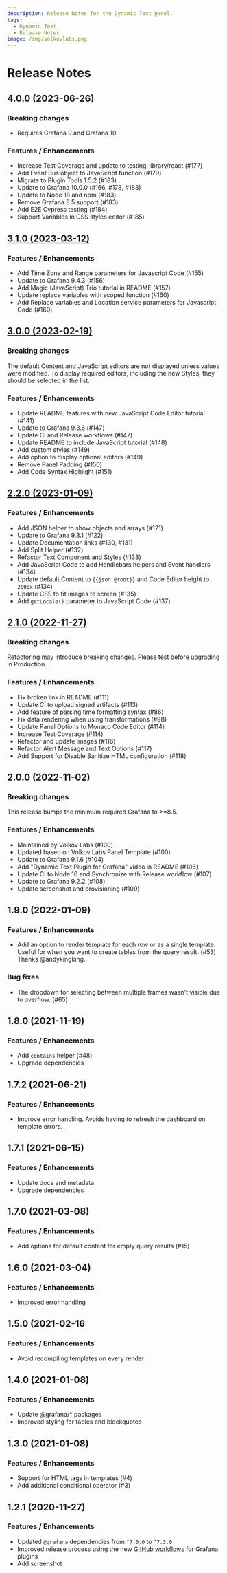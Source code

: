 ```yaml
---
description: Release Notes for the Dynamic Text panel.
tags:
  - Dynamic Text
  - Release Notes
image: /img/volkovlabs.png
---
```


# Release Notes

## 4.0.0 (2023-06-26)

### Breaking changes

- Requires Grafana 9 and Grafana 10

### Features / Enhancements

- Increase Test Coverage and update to testing-library/react (#177)
- Add Event Bus object to JavaScript function (#179)
- Migrate to Plugin Tools 1.5.2 (#183)
- Update to Grafana 10.0.0 (#166, #178, #183)
- Update to Node 18 and npm (#183)
- Remove Grafana 8.5 support (#183)
- Add E2E Cypress testing (#184)
- Support Variables in CSS styles editor (#185)

## [3.1.0 (2023-03-12)](/blog/dynamictext-panel-3.1.0-20230312/)

### Features / Enhancements

- Add Time Zone and Range parameters for Javascript Code (#155)
- Update to Grafana 9.4.3 (#156)
- Add Magic (JavaScript) Trio tutorial in README (#157)
- Update replace variables with scoped function (#160)
- Add Replace variables and Location service parameters for Javascript Code (#160)

## [3.0.0 (2023-02-19)](/blog/dynamictext-panel-3.0.0-20230219/)

### Breaking changes

The default Content and JavaScript editors are not displayed unless values were modified.
To display required editors, including the new Styles, they should be selected in the list.

### Features / Enhancements

- Update README features with new JavaScript Code Editor tutorial (#141)
- Update to Grafana 9.3.6 (#147)
- Update CI and Release workflows (#147)
- Update README to include JavaScript tutorial (#148)
- Add custom styles (#149)
- Add option to display optional editors (#149)
- Remove Panel Padding (#150)
- Add Code Syntax Highlight (#151)

## [2.2.0 (2023-01-09)](/blog/dynamictext-panel-2.2.0-20230110/)

### Features / Enhancements

- Add JSON helper to show objects and arrays (#121)
- Update to Grafana 9.3.1 (#122)
- Update Documentation links (#130, #131)
- Add Split Helper (#132)
- Refactor Text Component and Styles (#133)
- Add JavaScript Code to add Handlebars helpers and Event handlers (#134)
- Update default Content to `{{json @root}}` and Code Editor height to `200px` (#134)
- Update CSS to fit images to screen (#135)
- Add `getLocale()` parameter to JavaScript Code (#137)

## [2.1.0 (2022-11-27)](/blog/dynamictext-panel-2.1.0-20221127/)

### Breaking changes

Refactoring may introduce breaking changes. Please test before upgrading in Production.

### Features / Enhancements

- Fix broken link in README (#111)
- Update CI to upload signed artifacts (#113)
- Add feature of parsing time formatting syntax (#86)
- Fix data rendering when using transformations (#98)
- Update Panel Options to Monaco Code Editor (#114)
- Increase Test Coverage (#114)
- Refactor and update images (#116)
- Refactor Alert Message and Text Options (#117)
- Add Support for Disable Sanitize HTML configuration (#118)

## 2.0.0 (2022-11-02)

### Breaking changes

This release bumps the minimum required Grafana to >=8.5.

### Features / Enhancements

- Maintained by Volkov Labs (#100)
- Updated based on Volkov Labs Panel Template (#100)
- Update to Grafana 9.1.6 (#104)
- Add "Dynamic Text Plugin for Grafana" video in README (#106)
- Update CI to Node 16 and Synchronize with Release workflow (#107)
- Update to Grafana 9.2.2 (#108)
- Update screenshot and provisioning (#109)

## 1.9.0 (2022-01-09)

### Features / Enhancements

- Add an option to render template for each row or as a single template. Useful for when you want to create tables from the query result. (#53) Thanks @andykingking.

### Bug fixes

- The dropdown for selecting between multiple frames wasn't visible due to overflow. (#65)

## 1.8.0 (2021-11-19)

### Features / Enhancements

- Add `contains` helper (#48)
- Upgrade dependencies

## 1.7.2 (2021-06-21)

### Features / Enhancements

- Improve error handling. Avoids having to refresh the dashboard on template errors.

## 1.7.1 (2021-06-15)

### Features / Enhancements

- Update docs and metadata
- Upgrade dependencies

## 1.7.0 (2021-03-08)

### Features / Enhancements

- Add options for default content for empty query results (#15)

## 1.6.0 (2021-03-04)

### Features / Enhancements

- Improved error handling

## 1.5.0 (2021-02-16

### Features / Enhancements

- Avoid recompiling templates on every render

## 1.4.0 (2021-01-08)

### Features / Enhancements

- Update @grafana/\* packages
- Improved styling for tables and blockquotes

## 1.3.0 (2021-01-08)

### Features / Enhancements

- Support for HTML tags in templates (#4)
- Add additional conditional operator (#3)

## 1.2.1 (2020-11-27)

### Features / Enhancements

- Updated `@grafana` dependencies from `^7.0.0` to `^7.3.0`
- Improved release process using the new [GitHub workflows](https://github.com/grafana/plugin-workflows) for Grafana plugins
- Add screenshot
